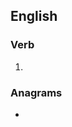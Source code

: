 ==English==

===Verb===
{{head|en|verb form}}

# {{en-past of|altercate}}

===Anagrams===
* {{anagrams|en|relactated}}